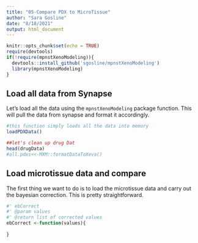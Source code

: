 ```yaml
---
title: "05-Compare PDX to MicroTissue"
author: "Sara Gosline"
date: "8/18/2021"
output: html_document
---
```


```r
knitr::opts_chunk$set(echo = TRUE)
require(devtools)
if(!require(mpnstXenoModeling)){
  devtools::install_github('sgosline/mpnstXenoModeling')
  library(mpnstXenoModeling)
}

```

## Load all data from Synapse

Let's load all the data using the `mpnstXenoModeling` package function. This will pull the data from synapse and format it accordingly.


```r
#this function simply loads all the data into memory
loadPDXData()

##let's clean up drug Dat
head(drugData)
#all.pdxs<<-MXM::formatDataToXeva()

```

## Load microtissue data and compare
The first thing we want to do is to load the microtissue data and carry out the bayesian correction. This is pretty straightforward.

```r

#' ebCorrect
#' @param values
#' @return list of corrected values
ebCorrect <-function(values){
  
}

```

  
